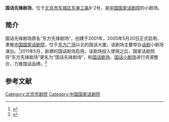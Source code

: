 '''国话先锋剧场'''，位于[[北京市|北京市]][[东城区_(北京市)|东城区]][[东单三条|东单三条]]8-2号，是[[中国国家话剧院|中国国家话剧院]]的小剧场。

==简介==
国话先锋剧场原名“东方先锋剧场”，创建于2001年，2005年5月20日正式启用，隶属[[中国国家话剧院|中国国家话剧院]]，位于[[东方广场|东方广场]]以北的国话大厦。该剧场主要举办[[话剧|话剧]]小剧场演出。<ref>{{Cite web |url=http://yule.sohu.com/20060328/n242518784.shtml |title=国家话剧院东方先锋小剧场介绍，搜狐，2006-03-28 |accessdate=2014-10-02 |archive-date=2014-10-06 |archive-url=https://web.archive.org/web/20141006100148/http://yule.sohu.com/20060328/n242518784.shtml |dead-url=no }}</ref>2011年5月，新建的国话剧场启用。该剧场投入使用之后，国家话剧院将“东方先锋剧场”更名为“国话先锋剧场”，和[[国话剧场|国话剧场]]、[[国话小剧场|国话小剧场]]进行资源整合，力推国话品牌。<ref>{{Cite web |url=http://epaper.ccdy.cn/html/2011-09/08/content_57461.htm |title=国家话剧院多措并举 积极探索品牌化建设之路，中国文化报，2011-09-08 |accessdate=2014-10-02 |archive-date=2014-10-06 |archive-url=https://web.archive.org/web/20141006150039/http://epaper.ccdy.cn/html/2011-09/08/content_57461.htm |dead-url=no }}</ref>

==参考文献==
{{reflist}}

[[Category:北京市剧院|Category:北京市剧院]]
[[Category:中国国家话剧院|Category:中国国家话剧院]]